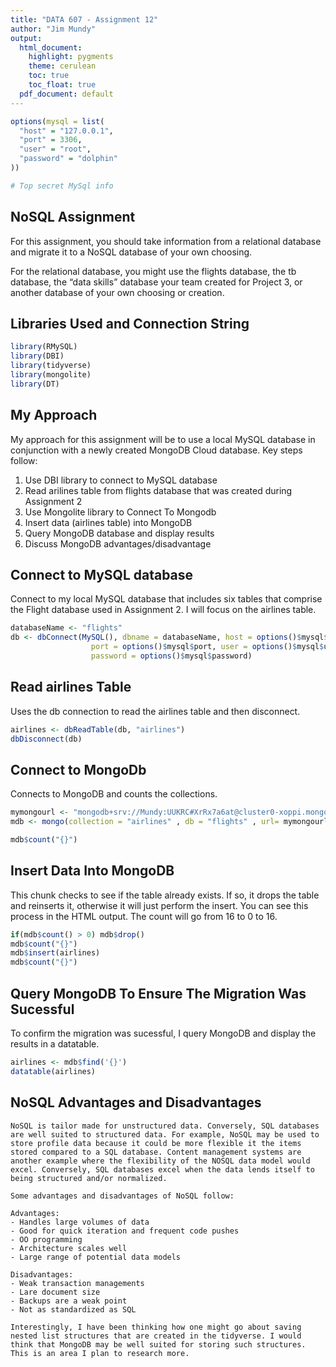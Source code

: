 ---
title: "DATA 607 - Assignment 12"
author: "Jim Mundy"
output:
  html_document:
    highlight: pygments
    theme: cerulean
    toc: true
    toc_float: true
  pdf_document: default
---


```{r include=FALSE}
options(mysql = list(
  "host" = "127.0.0.1",
  "port" = 3306,
  "user" = "root",
  "password" = "dolphin"
))

# Top secret MySql info

```


## NoSQL Assignment

For this assignment, you should take information from a relational database and migrate it to a NoSQL database of your own choosing.

For the relational database, you might use the flights database, the tb database, the "data skills" database your team created for Project 3, or another database of your own choosing or creation.

## Libraries Used and Connection String

```{r echo=TRUE, warning=FALSE, message=FALSE}
library(RMySQL)
library(DBI)
library(tidyverse)
library(mongolite)
library(DT)
```

## My Approach

My approach for this assignment will be to use a local MySQL database in conjunction with a newly created MongoDB Cloud database. Key steps follow:

1. Use DBI library to connect to MySQL database
2. Read arilines table from flights database that was created during Assignment 2
4. Use Mongolite library to Connect To Mongodb
5. Insert data (airlines table) into MongoDB
6. Query MongoDB database and display results
7. Discuss MongoDB advantages/disadvantage


## Connect to MySQL database

Connect to my local MySQL database that includes six tables that comprise the Flight database used in Assignment 2. I will focus on the airlines table. 

```{r echo=TRUE, warning=FALSE, message=FALSE}
databaseName <- "flights"
db <- dbConnect(MySQL(), dbname = databaseName, host = options()$mysql$host, 
                  port = options()$mysql$port, user = options()$mysql$user, 
                  password = options()$mysql$password)

```

## Read airlines Table 

Uses the db connection to read the airlines table and then disconnect.

```{r echo=TRUE, warning=FALSE, message=FALSE}
airlines <- dbReadTable(db, "airlines")
dbDisconnect(db)
```


## Connect to MongoDb 

Connects to MongoDB and counts the collections. 

```{r echo=TRUE, warning=FALSE, message=FALSE}


mymongourl <- "mongodb+srv://Mundy:UUKRC#XrRx7a6at@cluster0-xoppi.mongodb.net/test?retryWrites=true&w=majority"
mdb <- mongo(collection = "airlines" , db = "flights" , url= mymongourl)

mdb$count("{}")


```


## Insert Data Into MongoDB

This chunk checks to see if the table already exists. If so, it drops the table and reinserts it, otherwise it will just perform the insert. You can see this process in the HTML output. The count will go from 16 to 0 to 16. 

```{r echo=TRUE, warning=FALSE, message=FALSE}

if(mdb$count() > 0) mdb$drop()
mdb$count("{}")
mdb$insert(airlines)
mdb$count("{}")

```


## Query MongoDB To Ensure The Migration Was Sucessful

To confirm the migration was sucessful, I query MongoDB and display the results in a datatable.

```{r echo=TRUE, warning=FALSE, message=FALSE}

airlines <- mdb$find('{}')
datatable(airlines)

```


## NoSQL Advantages and Disadvantages

```{}
NoSQL is tailor made for unstructured data. Conversely, SQL databases are well suited to structured data. For example, NoSQL may be used to store profile data because it could be more flexible it the items stored compared to a SQL database. Content management systems are another example where the flexibility of the NOSQL data model would excel. Conversely, SQL databases excel when the data lends itself to being structured and/or normalized. 

Some advantages and disadvantages of NoSQL follow:

Advantages:
- Handles large volumes of data
- Good for quick iteration and frequent code pushes
- OO programming
- Architecture scales well
- Large range of potential data models

Disadvantages:
- Weak transaction managements
- Lare document size 
- Backups are a weak point
- Not as standardized as SQL

Interestingly, I have been thinking how one might go about saving nested list structures that are created in the tidyverse. I would think that MongoDB may be well suited for storing such structures. This is an area I plan to research more.

```